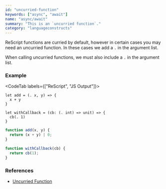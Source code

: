 ```yaml
---
id: "uncurried-function"
keywords: ["async", "await"]
name: "async/await"
summary: "This is an `uncurried function`."
category: "languageconstructs"
---
```


ReScript functions are curried by default, however in certain cases you may need an uncurried function. In these cases we add a `.` in the argument list.

When calling uncurried functions, we must also include a `.` in the argument list.

### Example

<CodeTab labels={["ReScript", "JS Output"]}>

```res
let add = (. x, y) => {
  x + y
}

let withCallback = (cb: (. int) => unit) => {
  cb(. 1)
}
```

```js
function add(x, y) {
  return (x + y) | 0;
}

function withCallback(cb) {
  return cb(1);
}
```

</CodeTab>

### References

- [Uncurried Function](/docs/manual/latest/function#uncurried-function)
